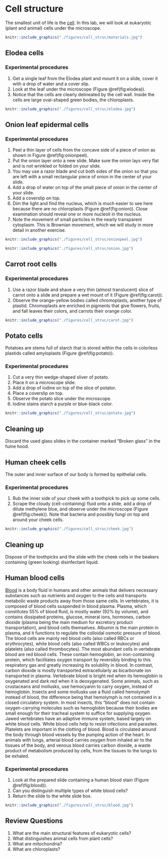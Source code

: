 # Cell structure

The smallest unit of life is the [cell](https://en.wikipedia.org/wiki/Cell_(biology)). In this lab, we will look at eukaryotic (plant and animal) cells under the microscope.

```r
knitr::include_graphics("./figures/cell_struc/materials.jpg")
```

## Elodea cells
### Experimental procedures
1.	Get a single leaf from the Elodea plant and mount it on a slide, cover it with a drop of water and a cover slip.
2.	Look at the leaf under the microscope (Figure \@ref(fig:elodea)).
3.	Notice that the cells are clearly delineated by the cell wall. Inside the cells are large oval-shaped green bodies, the chloroplasts.

```r
knitr::include_graphics("./figures/cell_struc/elodea.jpg")
```

## Onion leaf epidermal cells
### Experimental procedures
1.  Peel a thin layer of cells from the concave side of a piece of onion as shown in Figure \@ref(fig:onionpeel).
2.  Put the onion layer onto a new slide. Make sure the onion lays very flat and is not wrinkled or folded on your slide.
2.  You may use a razor blade and cut both sides of the onion so that you are left with a small rectangular piece of onion in the center of your slide.
3.  Add a drop of water on top of the small piece of onion in the center of your slide.
4.  Add a coverslip on top.
2.  Dim the light and find the nucleus, which is much easier to see here because there are no chloroplasts (Figure \@ref(fig:onion)). Close examination should reveal one or more nucleoli in the nucleus.
3.  Note the movement of small particles in the nearly transparent cytoplasm. This is Brownian movement, which we will study in more detail in another exercise.

```r
knitr::include_graphics("./figures/cell_struc/onionpeel.jpg")
```

```r
knitr::include_graphics("./figures/cell_struc/onion.jpg")
```

## Carrot root cells
### Experimental procedures
1.	Use a razor blade and shave a very thin (almost translucent) slice of carrot onto a slide and prepare a wet mount of it (Figure \@ref(fig:carot)).
2.	Observe the orange-yellow bodies called chromoplasts, another type of plastid. Chromoplasts are enriched in pigments that give flowers, fruits, and fall leaves their colors, and carrots their orange color.


```r
knitr::include_graphics("./figures/cell_struc/carot.jpg")
```

## Potato cells
Potatoes are stems full of starch that is stored within the cells in colorless plastids called amyloplasts (Figure \@ref(fig:potato)).

### Experimental procedures
1.	Cut a very thin wedge-shaped sliver of potato.
2.	Place it on a microscope slide.
2.	Add a drop of iodine on top of the slice of potator.
3.	Place a coverslip on top.
4.	Observe the potato slice under the microscope.
4.	Iodine stains starch a purple or blue-black color.

```r
knitr::include_graphics("./figures/cell_struc/potato.jpg")
```


## Cleaning up
Discard the used glass slides in the container marked "Broken glass" in the fume hood.

## Human cheek cells
The outer and inner surface of our body is formed by epithelial cells.

### Experimental procedures
1.	Rub the inner side of your cheek with a toothpick to pick up some cells.
2.	Scrape the cloudy (cell-containing) fluid onto a slide, add a drop of dilute methylene blue, and observe under the microscope (Figure \@ref(fig:cheek)). Note that bacteria and possibly fungi on top and around your cheek cells.

```r
knitr::include_graphics("./figures/cell_struc/cheek.jpg")
```

## Cleaning up
Dispose of the toothpicks and the slide with the cheek cells in the beakers containing (green looking) disinfectant liquid.

## Human blood cells
[Blood](https://en.wikipedia.org/wiki/Blood) is a body fluid in humans and other animals that delivers necessary substances such as nutrients and oxygen to the cells and transports metabolic waste products away from those same cells. In vertebrates, it is composed of blood cells suspended in blood plasma. Plasma, which constitutes 55% of blood fluid, is mostly water (92% by volume), and contains dissipated proteins, glucose, mineral ions, hormones, carbon dioxide (plasma being the main medium for excretory product transportation), and blood cells themselves. Albumin is the main protein in plasma, and it functions to regulate the colloidal osmotic pressure of blood. The blood cells are mainly red blood cells (also called RBCs or erythrocytes), white blood cells (also called WBCs or leukocytes) and platelets (also called thrombocytes). The most abundant cells in vertebrate blood are red blood cells. These contain hemoglobin, an iron-containing protein, which facilitates oxygen transport by reversibly binding to this respiratory gas and greatly increasing its solubility in blood. In contrast, carbon dioxide is mostly transported extracellularly as bicarbonate ion transported in plasma.
Vertebrate blood is bright red when its hemoglobin is oxygenated and dark red when it is deoxygenated. Some animals, such as crustaceans and mollusks, use hemocyanin to carry oxygen, instead of hemoglobin. Insects and some mollusks use a fluid called hemolymph instead of blood, the difference being that hemolymph is not contained in a closed circulatory system. In most insects, this "blood" does not contain oxygen-carrying molecules such as hemoglobin because their bodies are small enough for their tracheal system to suffice for supplying oxygen.
Jawed vertebrates have an adaptive immune system, based largely on white blood cells. White blood cells help to resist infections and parasites. Platelets are important in the clotting of blood.
Blood is circulated around the body through blood vessels by the pumping action of the heart. In animals with lungs, arterial blood carries oxygen from inhaled air to the tissues of the body, and venous blood carries carbon dioxide, a waste product of metabolism produced by cells, from the tissues to the lungs to be exhaled.

### Experimental procedures
1.	Look at the prepared slide containing a human blood stain (Figure \@ref(fig:blood)).
2.	Can you distinguish multiple types of white blood cells?
3.	Return the slide to the white slide box.

```r
knitr::include_graphics("./figures/cell_struc/blood.jpg")
```

## Review Questions
1. What are the main structural features of eukaryotic cells?
2. What distinguishes animal cells from plant cells?
3. What are mitochondria?
4. What are chloroplasts?
